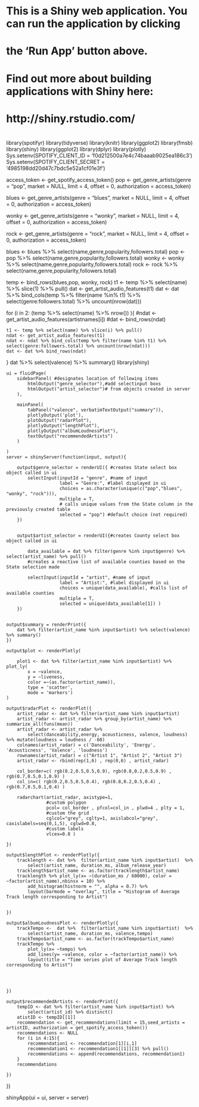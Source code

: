 #
# This is a Shiny web application. You can run the application by clicking
# the 'Run App' button above.
#
# Find out more about building applications with Shiny here:
#
#    http://shiny.rstudio.com/
#

library(spotifyr)
library(tidyverse)
library(knitr)
library(ggplot2)
library(fmsb)
library(shiny)
library(ggplot2)
library(dplyr)
library(plotly)
Sys.setenv(SPOTIFY_CLIENT_ID = 'f0d212500a7e4c74baaab9025ea186c3')
Sys.setenv(SPOTIFY_CLIENT_SECRET = '4985198dd20d47c7bdc5e52a1cf01e3f')

access_token <- get_spotify_access_token()
pop <- get_genre_artists(genre = "pop", market = NULL, limit = 4,
                         offset = 0, authorization = access_token)


blues <- get_genre_artists(genre = "blues", market = NULL, limit = 4,
                           offset = 0, authorization = access_token)

wonky <- get_genre_artists(genre = "wonky", market = NULL, limit = 4,
                           offset = 0, authorization = access_token)

rock <- get_genre_artists(genre = "rock", market = NULL, limit = 4,
                          offset = 0, authorization = access_token)



blues <- blues %>% select(name,genre,popularity,followers.total)
pop <- pop %>% select(name,genre,popularity,followers.total)
wonky <-  wonky %>% select(name,genre,popularity,followers.total)
rock <- rock %>% select(name,genre,popularity,followers.total)

temp <- bind_rows(blues,pop, wonky, rock)
t1 <- temp %>% select(name) %>% slice(1) %>% pull()
dat <- get_artist_audio_features(t1) 
dat <- dat %>% bind_cols(temp %>% filter(name %in% t1) %>% select(genre:followers.total) %>% uncount(nrow(dat)))


for (i in 2: (temp %>% select(name) %>% nrow()) ){
    #ndat <- get_artist_audio_features(artistnames[i])
    #dat <- bind_rows(ndat)
    
    t1 <- temp %>% select(name) %>% slice(i) %>% pull()
    ndat <- get_artist_audio_features(t1) 
    ndat <- ndat %>% bind_cols(temp %>% filter(name %in% t1) %>% select(genre:followers.total) %>% uncount(nrow(ndat)))
    dat <- dat %>% bind_rows(ndat)
    
}
dat %>% select(valence) %>% summary()
library(shiny)

    ui = fluidPage(
        sidebarPanel( #designates location of following items
            htmlOutput("genre_selector"),#add selectinput boxs
            htmlOutput("artist_selector")# from objects created in server
        ),
        
        mainPanel(
            tabPanel("valence", verbatimTextOutput("summary")),
            plotlyOutput('plot'),
            plotOutput("radarPlot"),
            plotlyOutput("lengthPlot"),
            plotlyOutput("albumLoudnessPlot"),
            textOutput("recommendedArtists")
        )
        
    )
    server = shinyServer(function(input, output){
        
        output$genre_selector = renderUI({ #creates State select box object called in ui
            selectInput(inputId = "genre", #name of input
                        label = "Genre:", #label displayed in ui
                        choices = as.character(unique(c("pop","blues", "wonky", "rock"))),
                        multiple = T,
                        # calls unique values from the State column in the previously created table
                        selected = "pop") #default choice (not required)
        })
        
       
        output$artist_selector = renderUI({#creates County select box object called in ui
            
            data_available = dat %>% filter(genre %in% input$genre) %>% select(artist_name) %>% pull() 
            #creates a reactive list of available counties based on the State selection made
            
            selectInput(inputId = "artist", #name of input
                        label = "Artist:", #label displayed in ui
                        choices = unique(data_available), #calls list of available counties
                        multiple = T,
                        selected = unique(data_available[1]) )
        })
        
   
    output$summary = renderPrint({
        dat %>% filter(artist_name %in% input$artist) %>% select(valence) %>% summary()
    })
        
    output$plot <- renderPlotly(
        
        plot1 <- dat %>% filter(artist_name %in% input$artist) %>%  plot_ly(
            x = ~valence,
            y = ~liveness, 
            color =~(as.factor(artist_name)),
            type = 'scatter',
            mode = 'markers')
    )
    
    output$radarPlot <- renderPlot({
        artist_radar <- dat %>% filter(artist_name %in% input$artist) 
        artist_radar <- artist_radar %>% group_by(artist_name) %>%  summarize_all(funs(mean)) 
        artist_radar <- artist_radar %>% 
            select(danceability,energy, acousticness, valence, loudness) %>% mutate(loudness = loudness / -60) 
        colnames(artist_radar) = c('Danceability', 'Energy', 'Acousticness', 'Valence', 'loudness') 
        rownames(artist_radar) = c("Artist 1", "Artist 2", "Artist 3")
        artist_radar <- rbind(rep(1,6) , rep(0,6) , artist_radar)
        
        col_border=c( rgb(0.2,0.5,0.5,0.9), rgb(0.8,0.2,0.5,0.9) , rgb(0.7,0.5,0.1,0.9) )
        col_in=c( rgb(0.2,0.5,0.5,0.4), rgb(0.8,0.2,0.5,0.4) , rgb(0.7,0.5,0.1,0.4) )
        
        radarchart(artist_radar, axistype=1, 
                   #custom polygon
                   pcol= col_border , pfcol=col_in , plwd=4 , plty = 1,
                   #custom the grid
                   cglcol="grey", cglty=1, axislabcol="grey", caxislabels=seq(0,1,5), cglwd=0.8,
                   #custom labels
                   vlcex=0.8 )
        
    })
    
    output$lengthPlot <- renderPlotly({
        tracklength <- dat %>%  filter(artist_name %in% input$artist)  %>% 
            select(artist_name, duration_ms, album_release_year) 
        tracklength$artist_name <- as.factor(tracklength$artist_name)
        tracklength %>% plot_ly(x= ~(duration_ms / 60000), color = ~factor(artist_name),nbinsx = 10) %>% 
            add_histogram(histnorm = "", alpha = 0.7) %>%
            layout(barmode = "overlay", title = "Histogram of Average Track length corresponding to Artist") 
        
        
    })
    
    output$albumLoudnessPlot <- renderPlotly({
        trackTempo <-  dat %>%  filter(artist_name %in% input$artist)  %>% 
            select(artist_name, duration_ms, valence,tempo) 
        trackTempo$artist_name <- as.factor(trackTempo$artist_name)
        trackTempo %>% 
            plot_ly(x= ~tempo) %>% 
            add_lines(y= ~valence, color = ~factor(artist_name)) %>% 
            layout(title = "Time series plot of Average Track length corresponding to Artist")
        
        
        
        
    })
    
    output$recommendedArtists <- renderPrint({
        tempID <- dat %>% filter(artist_name %in% input$artist) %>% 
            select(artist_id) %>% distinct()
        atistID <- tempID[[1]]
        recommendation <- get_recommendations(limit = 15,seed_artists = artistID, authorization = get_spotify_access_token())
        recommendations <- NULL
        for (i in 4:15){
            recommendation1 <- recommendation[1][i,1]
            recommendation1 <- recommendation1[[1]][3] %>% pull()
            recommendations <- append(recommendations, recommendation1)
        }
        recommendations
        
    })
    
    
   
})
    
shinyApp(ui = ui, server = server)
